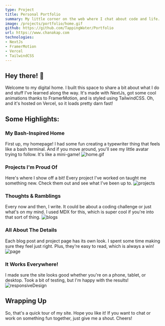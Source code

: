 ```yaml
---
type: Project
title: Personal Portfolio
summary: My little corner on the web where I chat about code and life.
image: /projects/portfolio/home.gif
github: https://github.com/TappingWater/Portfolio
url: https://www.chanakap.com
technologies: 
- NextJs
- FramerMotion
- Vercel
- TailwindCSS
---
```


## Hey there! 👋

Welcome to my digital home. I built this space to share a bit about what I do and stuff I've learned along the way. It's made with NextJs, got some cool animations thanks to FramerMotion, and is styled using TailwindCSS. Oh, and it's hosted on Vercel, so it loads pretty darn fast!

<Break />

## Some Highlights:

### My Bash-Inspired Home
First up, my homepage! I had some fun creating a typewriter thing that feels like a bash terminal. And if you move around, you'll see my little avatar trying to follow. It's like a mini-game!
![home.gif](/projects/portfolio/home.gif)

### Projects I'm Proud Of
Here's where I show off a bit! Every project I've worked on taught me something new. Check them out and see what I've been up to.
![projects](/projects/portfolio/projects.png)

### Thoughts & Ramblings
Every now and then, I write. It could be about a coding challenge or just what's on my mind. I used MDX for this, which is super cool if you're into that sort of thing.
![blogs](/projects/portfolio/blogs.png)

### All About The Details
Each blog post and project page has its own look. I spent some time making sure they feel just right. Plus, they're easy to read, which is always a win!
![page](/projects/portfolio/blogpage.png)

### It Works Everywhere!
I made sure the site looks good whether you're on a phone, tablet, or desktop. Took a bit of testing, but I'm happy with the results!
![responsiveDesign](/projects/portfolio/responsive-design.gif)

<Break />

## Wrapping Up
So, that's a quick tour of my site. Hope you like it! If you want to chat or work on something fun together, just give me a shout. Cheers!
